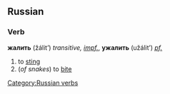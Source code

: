 ==Russian==
===Verb===
'''жалить''' (žálit’) ''transitive, [[impf.]]'', '''ужалить''' (užálit’) ''[[pf.]]''

# to [[sting]]
#(''of snakes'') to [[bite]]

[[Category:Russian verbs]]